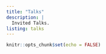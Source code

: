 ```yaml
---
title: "Talks"
description: |
  Invited Talks.
listing: talks
---
```


```r
knitr::opts_chunk$set(echo = FALSE)
```
